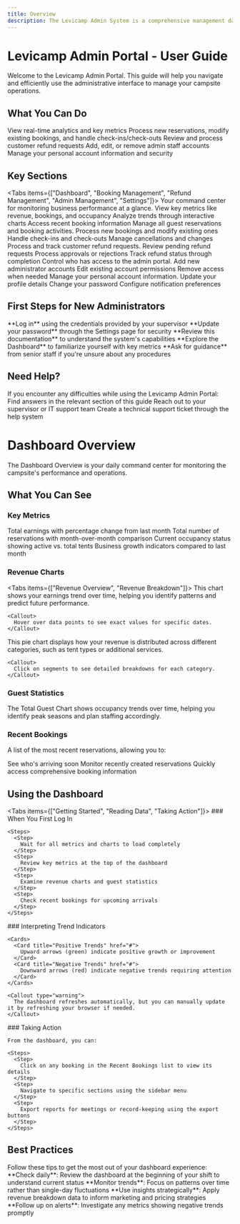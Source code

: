 ```yaml
---
title: Overview
description: The Levicamp Admin System is a comprehensive management dashboard for campsite operations. This admin panel provides a centralized interface for managing all aspects of a camping business.
---
```


# Levicamp Admin Portal - User Guide

<Callout type="info">
  Welcome to the Levicamp Admin Portal. This guide will help you navigate and efficiently use the administrative interface to manage your campsite operations.
</Callout>

## What You Can Do

<Cards>
  <Card title="Monitor Business Performance" href="#dashboard-overview">
    View real-time analytics and key metrics
  </Card>
  <Card title="Manage Bookings" href="/booking-management">
    Process new reservations, modify existing bookings, and handle check-ins/check-outs
  </Card>
  <Card title="Handle Refunds" href="/refund-management">
    Review and process customer refund requests
  </Card>
  <Card title="Administer Staff Access" href="/admin-management">
    Add, edit, or remove admin staff accounts
  </Card>
  <Card title="Update Your Profile" href="/settings">
    Manage your personal account information and security
  </Card>
</Cards>

## Key Sections

<Tabs items={["Dashboard", "Booking Management", "Refund Management", "Admin Management", "Settings"]}>
  <Tab>
    Your command center for monitoring business performance at a glance.
    <Steps>
      <Step>
        View key metrics like revenue, bookings, and occupancy
      </Step>
      <Step>
        Analyze trends through interactive charts
      </Step>
      <Step>
        Access recent booking information
      </Step>
    </Steps>
  </Tab>
  <Tab>
    Manage all guest reservations and booking activities.
    <Steps>
      <Step>
        Process new bookings and modify existing ones
      </Step>
      <Step>
        Handle check-ins and check-outs
      </Step>
      <Step>
        Manage cancellations and changes
      </Step>
    </Steps>
  </Tab>
  <Tab>
    Process and track customer refund requests.
    <Steps>
      <Step>
        Review pending refund requests
      </Step>
      <Step>
        Process approvals or rejections
      </Step>
      <Step>
        Track refund status through completion
      </Step>
    </Steps>
  </Tab>
  <Tab>
    Control who has access to the admin portal.
    <Steps>
      <Step>
        Add new administrator accounts
      </Step>
      <Step>
        Edit existing account permissions
      </Step>
      <Step>
        Remove access when needed
      </Step>
    </Steps>
  </Tab>
  <Tab>
    Manage your personal account information.
    <Steps>
      <Step>
        Update your profile details
      </Step>
      <Step>
        Change your password
      </Step>
      <Step>
        Configure notification preferences
      </Step>
    </Steps>
  </Tab>
</Tabs>

## First Steps for New Administrators

<Steps>
  <Step>
    **Log in** using the credentials provided by your supervisor
  </Step>
  <Step>
    **Update your password** through the Settings page for security
  </Step>
  <Step>
    **Review this documentation** to understand the system's capabilities
  </Step>
  <Step>
    **Explore the Dashboard** to familiarize yourself with key metrics
  </Step>
  <Step>
    **Ask for guidance** from senior staff if you're unsure about any procedures
  </Step>
</Steps>

## Need Help?

<Callout type="warning">
  If you encounter any difficulties while using the Levicamp Admin Portal:
</Callout>

<Cards>
  <Card title="Review Documentation" href="#">
    Find answers in the relevant section of this guide
  </Card>
  <Card title="Contact Support" href="#">
    Reach out to your supervisor or IT support team
  </Card>
  <Card title="Submit Request" href="#">
    Create a technical support ticket through the help system
  </Card>
</Cards>

# Dashboard Overview

<Callout type="info">
  The Dashboard Overview is your daily command center for monitoring the campsite's performance and operations.
</Callout>

## What You Can See

### Key Metrics

<Cards>
  <Card title="Revenue" href="#">
    Total earnings with percentage change from last month
  </Card>
  <Card title="Bookings" href="#">
    Total number of reservations with month-over-month comparison
  </Card>
  <Card title="Active Tents" href="#">
    Current occupancy status showing active vs. total tents
  </Card>
  <Card title="Growth Rate" href="#">
    Business growth indicators compared to last month
  </Card>
</Cards>

### Revenue Charts

<Tabs items={["Revenue Overview", "Revenue Breakdown"]}>
  <Tab>
    This chart shows your earnings trend over time, helping you identify patterns and predict future performance.
    
    <Callout>
      Hover over data points to see exact values for specific dates.
    </Callout>
  </Tab>
  <Tab>
    This pie chart displays how your revenue is distributed across different categories, such as tent types or additional services.
    
    <Callout>
      Click on segments to see detailed breakdowns for each category.
    </Callout>
  </Tab>
</Tabs>

### Guest Statistics

<Callout>
  The Total Guest Chart shows occupancy trends over time, helping you identify peak seasons and plan staffing accordingly.
</Callout>

### Recent Bookings

A list of the most recent reservations, allowing you to:

<Cards>
  <Card title="Upcoming Check-ins" href="#">
    See who's arriving soon
  </Card>
  <Card title="New Bookings" href="#">
    Monitor recently created reservations
  </Card>
  <Card title="Booking Details" href="#">
    Quickly access comprehensive booking information
  </Card>
</Cards>

## Using the Dashboard

<Tabs items={["Getting Started", "Reading Data", "Taking Action"]}>
  <Tab>
    ### When You First Log In
    
    <Steps>
      <Step>
        Wait for all metrics and charts to load completely
      </Step>
      <Step>
        Review key metrics at the top of the dashboard
      </Step>
      <Step>
        Examine revenue charts and guest statistics
      </Step>
      <Step>
        Check recent bookings for upcoming arrivals
      </Step>
    </Steps>
  </Tab>
  <Tab>
    ### Interpreting Trend Indicators
    
    <Cards>
      <Card title="Positive Trends" href="#">
        Upward arrows (green) indicate positive growth or improvement
      </Card>
      <Card title="Negative Trends" href="#">
        Downward arrows (red) indicate negative trends requiring attention
      </Card>
    </Cards>
    
    <Callout type="warning">
      The dashboard refreshes automatically, but you can manually update it by refreshing your browser if needed.
    </Callout>
  </Tab>
  <Tab>
    ### Taking Action
    
    From the dashboard, you can:
    
    <Steps>
      <Step>
        Click on any booking in the Recent Bookings list to view its details
      </Step>
      <Step>
        Navigate to specific sections using the sidebar menu
      </Step>
      <Step>
        Export reports for meetings or record-keeping using the export buttons
      </Step>
    </Steps>
  </Tab>
</Tabs>

## Best Practices

<Callout type="info">
  Follow these tips to get the most out of your dashboard experience:
</Callout>

<Steps>
  <Step>
    **Check daily**: Review the dashboard at the beginning of your shift to understand current status
  </Step>
  <Step>
    **Monitor trends**: Focus on patterns over time rather than single-day fluctuations
  </Step>
  <Step>
    **Use insights strategically**: Apply revenue breakdown data to inform marketing and pricing strategies
  </Step>
  <Step>
    **Follow up on alerts**: Investigate any metrics showing negative trends promptly
  </Step>
</Steps>